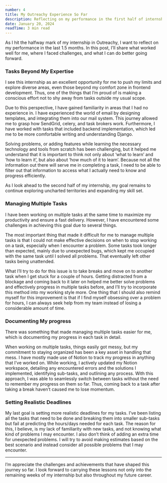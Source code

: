 ```yaml
---
number: 4
title: My Outreachy Experience So Far
description: Reflecting on my performance in the first half of internship
date: January 20, 2024
readTime: 3 min read
---
```


As I hit the halfway mark of my internship in Outreachy, I want to reflect on my performance in the last 1.5 months. In this post, I’ll share what worked well for me, where I faced challenges, and what I can do better going forward.

### Tasks Beyond My Expertise

I see this internship as an excellent opportunity for me to push my limits and explore diverse areas, even those beyond my comfort zone in frontend development. Thus, one of the things that I’m proud of is making a conscious effort not to shy away from tasks outside my usual scope.

Due to this perspective, I have gained familiarity in areas that I had no experience in. I have experienced the world of email by designing templates, and integrating them into our mail system. This journey allowed me to grasp how SendGrid, celery, and task brokers work. Furthermore, I have worked with tasks that included backend implementation, which led me to be more comfortable writing and understanding Django.

Solving problems, or adding features while learning the necessary technology and tools from scratch has been challenging, but it helped me understand that it is important to think not only about ‘what to learn’ and ‘how to learn it’, but also about ‘how much of it to learn’. Because not all the information out there will serve me in completing a task, I need to be able to filter out that information to access what I actually need to know and progress efficiently.

As I look ahead to the second half of my internship, my goal remains to continue exploring uncharted territories and expanding my skill set.

### Managing Multiple Tasks

I have been working on multiple tasks at the same time to maximize my productivity and ensure a fast delivery. However, I have encountered some challenges in achieving this goal due to several things.

The most important thing that made it difficult for me to manage multiple tasks is that I could not make effective decisions on when to stop working on a task, especially when I encounter a problem. Some tasks took longer than expected, mainly due to unexpected bugs, which kept me occupied with the same task until I solved all problems. That eventually left other tasks being unattended.

What I’ll try to do for this issue is to take breaks and move on to another task when I get stuck for a couple of hours. Getting distracted from a blockage and coming back to it later on helped me better solve problems and effectively progress in multiple tasks before, and I’ll try to incorporate this method into my working style more. One thing that I should also remind myself for this improvement is that if I find myself obsessing over a problem for hours, I can always seek help from my team instead of losing a considerable amount of time.

### Documenting My progress

There was something that made managing multiple tasks easier for me, which is documenting my progress in each task in detail.

When working on multiple tasks, things easily got messy, but my commitment to staying organized has been a key asset in handling that mess. I have mostly made use of Notion to track my progress in anything that I’ve worked on. While working, I actively updated my Notion workspace, detailing any encountered errors and the solutions I implemented, identifying sub-tasks, and outlining any process. With this approach, I was able to seamlessly switch between tasks without the need to remember my progress on them so far. Thus, coming back to a task after taking a break haven’t caused me to lose momentum.

### Setting Realistic Deadlines

My last goal is setting more realistic deadlines for my tasks. I’ve been listing all the tasks that need to be done and breaking them into smaller sub-tasks but fail at predicting the hours/days needed for each task. The reason for this, I believe, is my lack of familiarity with new tasks, and not knowing what kind of problems I may encounter. I also don’t think of adding an extra time for unexpected problems. I will try to avoid making estimates based on the best scenario and instead consider all possible problems that I may encounter.

---

I’m appreciate the challenges and achievements that have shaped this journey so far. I look forward to carrying these lessons not only into the remaining weeks of my internship but also throughout my future career.